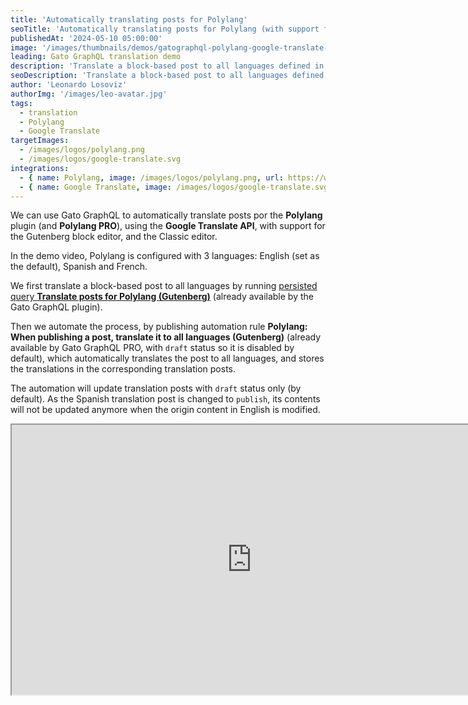 ```yaml
---
title: 'Automatically translating posts for Polylang'
seoTitle: 'Automatically translating posts for Polylang (with support for the Gutenberg block editor) via the Google Translate API using Gato GraphQL'
publishedAt: '2024-05-10 05:00:00'
image: '/images/thumbnails/demos/gatographql-polylang-google-translate-wordpress.png'
leading: Gato GraphQL translation demo
description: 'Translate a block-based post to all languages defined in the Polylang settings, and store those translations in the corresponding posts, using a Gato GraphQL automation.'
seoDescription: 'Translate a block-based post to all languages defined in the Polylang settings, and store those translations in the corresponding posts, using a Gato GraphQL automation that connects to the Google Translate API.'
author: 'Leonardo Losoviz'
authorImg: '/images/leo-avatar.jpg'
tags:
  - translation
  - Polylang
  - Google Translate
targetImages:
  - /images/logos/polylang.png
  - /images/logos/google-translate.svg
integrations: 
  - { name: Polylang, image: /images/logos/polylang.png, url: https://wordpress.org/plugins/polylang/ }
  - { name: Google Translate, image: /images/logos/google-translate.svg, url: https://cloud.google.com/translate/ }
---
```


We can use Gato GraphQL to automatically translate posts por the **Polylang** plugin (and **Polylang PRO**), using the **Google Translate API**, with support for the Gutenberg block editor, and the Classic editor.

In the demo video, Polylang is configured with 3 languages: English (set as the default), Spanish and French.

We first translate a block-based post to all languages by running [persisted query **Translate posts for Polylang (Gutenberg)**](/library/translate-posts-for-polylang-gutenberg) (already available by the Gato GraphQL plugin).

Then we automate the process, by publishing automation rule **Polylang: When publishing a post, translate it to all languages (Gutenberg)** (already available by Gato GraphQL PRO, with `draft` status so it is disabled by default), which automatically translates the post to all languages, and stores the translations in the corresponding translation posts.

The automation will update translation posts with `draft` status only (by default). As the Spanish translation post is changed to `publish`, its contents will not be updated anymore when the origin content in English is modified.

<div className="aspect-video lg:-ml-32 lg:-mr-32">
  <iframe
    className="w-full h-full"
    src="https://www.youtube.com/embed/uPbGVDLB9Lg"
    title="Automatically translating posts for Polylang"
    width="768"
    height="432"
    allow="accelerometer; autoplay; clipboard-write; encrypted-media; gyroscope; picture-in-picture; web-share"
    allowFullScreen
  >
  </iframe>
</div>
